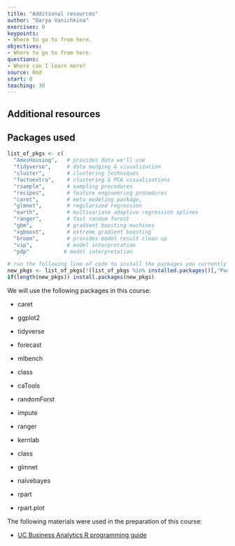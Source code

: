 ```yaml
---
title: "Additional resources"
author: "Darya Vanichkina"
exercises: 0
keypoints: 
- Where to go to from here.
objectives: 
- Where to go to from here.
questions: 
- Where can I learn more?
source: Rmd
start: 0
teaching: 30
---
```




## Additional resources 


## Packages used


```r

list_of_pkgs <- c(
  "AmesHousing",   # provides data we'll use
  "tidyverse",     # data munging & visualization
  "cluster",       # clustering techniques
  "factoextra",    # clustering & PCA visualizations
  "rsample",       # sampling procedures
  "recipes",       # feature engineering procedures
  "caret",         # meta modeling package,
  "glmnet",        # regularized regression
  "earth",         # multivariate adaptive regression splines
  "ranger",        # fast random forest
  "gbm",           # gradient boosting machines
  "xgboost",       # extreme gradient boosting
  "broom",         # provides model result clean up
  "vip",           # model interpretation
  "pdp"           # model interpretation

# run the following line of code to install the packages you currently do not have
new_pkgs <- list_of_pkgs[!(list_of_pkgs %in% installed.packages()[,"Package"])]
if(length(new_pkgs)) install.packages(new_pkgs)
```




We will use the following packages in this course:

- caret
- ggplot2
- tidyverse
- forecast


- mlbench
- class
- caTools
- randomForst
- impute
- ranger
- kernlab
- class
- glmnet
- naivebayes
- rpart
- rpart.plot

The following materials were used in the preparation of this course:

- [UC Business Analytics R programming guide](http://uc-r.github.io)